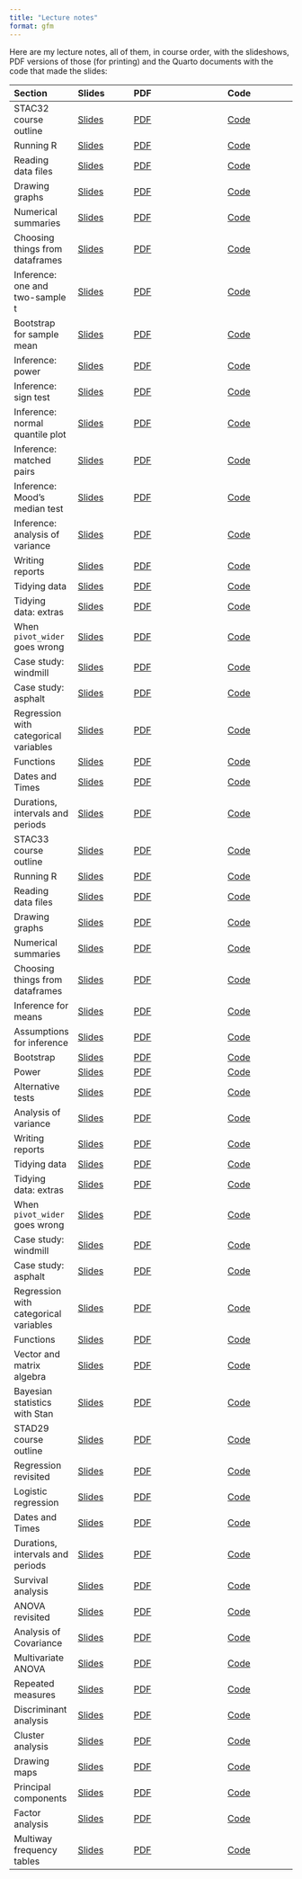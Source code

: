 ```yaml
---
title: "Lecture notes"
format: gfm
---
```


Here are my lecture notes, all of them, in course order, with the slideshows, PDF versions of those (for printing) and the Quarto documents with the code that made the slides:

| Section | Slides | PDF | Code |
|:--------|:--------|:--------------|:----------|
|STAC32 course outline | [Slides](http://ritsokiguess.site/lecture-notes/outline_c32.html) | [PDF](https://raw.githubusercontent.com/nxskok/lecture-notes/master/outline_c32.pdf) | [Code](https://raw.githubusercontent.com/nxskok/lecture-notes/master/outline_c32.qmd) |
|Running R | [Slides](http://ritsokiguess.site/lecture-notes/running.html) | [PDF](https://raw.githubusercontent.com/nxskok/lecture-notes/master/running.pdf) | [Code](https://raw.githubusercontent.com/nxskok/lecture-notes/master/running.qmd) |
|Reading data files | [Slides](http://ritsokiguess.site/lecture-notes/readfile.html) | [PDF](https://raw.githubusercontent.com/nxskok/lecture-notes/master/readfile.pdf) | [Code](https://raw.githubusercontent.com/nxskok/lecture-notes/master/readfile.qmd) |
|Drawing graphs | [Slides](http://ritsokiguess.site/lecture-notes/graphs.html) | [PDF](https://raw.githubusercontent.com/nxskok/lecture-notes/master/graphs.pdf) | [Code](https://raw.githubusercontent.com/nxskok/lecture-notes/master/graphs.qmd) |
|Numerical summaries | [Slides](http://ritsokiguess.site/lecture-notes/numsum.html) | [PDF](https://raw.githubusercontent.com/nxskok/lecture-notes/master/numsum.pdf) | [Code](https://raw.githubusercontent.com/nxskok/lecture-notes/master/numsum.qmd) |
|Choosing things from dataframes| [Slides](http://ritsokiguess.site/lecture-notes/choosing.html) | [PDF](https://raw.githubusercontent.com/nxskok/lecture-notes/master/choosing.pdf) | [Code](https://raw.githubusercontent.com/nxskok/lecture-notes/master/choosing.qmd) |
|Inference: one and two-sample t | [Slides](http://ritsokiguess.site/lecture-notes/inference_1.html) | [PDF](https://raw.githubusercontent.com/nxskok/lecture-notes/master/inference_1.pdf) | [Code](https://raw.githubusercontent.com/nxskok/lecture-notes/master/inference_1.qmd) | 
|Bootstrap for sample mean | [Slides](http://ritsokiguess.site/lecture-notes/bootstrap_R.html) | [PDF](https://raw.githubusercontent.com/nxskok/lecture-notes/master/bootstrap_R.pdf) | [Code](https://raw.githubusercontent.com/nxskok/lecture-notes/master/bootstrap_R.qmd) |
|Inference: power | [Slides](http://ritsokiguess.site/lecture-notes/inference_2.html) | [PDF](https://raw.githubusercontent.com/nxskok/lecture-notes/master/inference_2.pdf) | [Code](https://raw.githubusercontent.com/nxskok/lecture-notes/master/inference_2.qmd) |
|Inference: sign test | [Slides](http://ritsokiguess.site/lecture-notes/inference_3.html) | [PDF](https://raw.githubusercontent.com/nxskok/lecture-notes/master/inference_3.pdf) | [Code](https://raw.githubusercontent.com/nxskok/lecture-notes/master/inference_3.qmd) |
|Inference: normal quantile plot | [Slides](http://ritsokiguess.site/lecture-notes/inference_4a.html) | [PDF](https://raw.githubusercontent.com/nxskok/lecture-notes/master/inference_4a.pdf) | [Code](https://raw.githubusercontent.com/nxskok/lecture-notes/master/inference_4a.qmd) |
|Inference: matched pairs | [Slides](http://ritsokiguess.site/lecture-notes/inference_4b.html) | [PDF](https://raw.githubusercontent.com/nxskok/lecture-notes/master/inference_4b.pdf) | [Code](https://raw.githubusercontent.com/nxskok/lecture-notes/master/inference_4b.qmd) |
|Inference: Mood's median test | [Slides](http://ritsokiguess.site/lecture-notes/inference_5a.html) | [PDF](https://raw.githubusercontent.com/nxskok/lecture-notes/master/inference_5a.pdf) | [Code](https://raw.githubusercontent.com/nxskok/lecture-notes/master/inference_5a.qmd) |
|Inference: analysis of variance | [Slides](http://ritsokiguess.site/lecture-notes/inference_5b.html) | [PDF](https://raw.githubusercontent.com/nxskok/lecture-notes/master/inference_5b.pdf) | [Code](https://raw.githubusercontent.com/nxskok/lecture-notes/master/inference_5b.qmd) |
|Writing reports | [Slides](http://ritsokiguess.site/lecture-notes/reports.html) |[PDF](https://raw.githubusercontent.com/nxskok/lecture-notes/master/reports.pdf) |[Code](https://raw.githubusercontent.com/nxskok/lecture-notes/master/reports.qmd) |
|Tidying data | [Slides](http://ritsokiguess.site/lecture-notes/tidying.html) | [PDF](https://raw.githubusercontent.com/nxskok/lecture-notes/master/tidying.pdf) | [Code](https://raw.githubusercontent.com/nxskok/lecture-notes/master/tidying.qmd) |
|Tidying data: extras | [Slides](http://ritsokiguess.site/lecture-notes/tidy_extra.html) | [PDF](https://raw.githubusercontent.com/nxskok/lecture-notes/master/tidy_extra.pdf) | [Code](https://raw.githubusercontent.com/nxskok/lecture-notes/master/tidy_extra.qmd) |
|When `pivot_wider` goes wrong | [Slides](http://ritsokiguess.site/lecture-notes/wider_wrong.html) | [PDF](https://raw.githubusercontent.com/nxskok/lecture-notes/master/wider_wrong.pdf) | [Code](https://raw.githubusercontent.com/nxskok/lecture-notes/master/wider_wrong.qmd) |
|Case study: windmill | [Slides](http://ritsokiguess.site/lecture-notes/windmill.html) | [PDF](https://raw.githubusercontent.com/nxskok/lecture-notes/master/windmill.pdf) | [Code](https://raw.githubusercontent.com/nxskok/lecture-notes/master/windmill.qmd) |
|Case study: asphalt | [Slides](http://ritsokiguess.site/lecture-notes/asphalt.html) | [PDF](https://raw.githubusercontent.com/nxskok/lecture-notes/master/asphalt.pdf) | [Code](https://raw.githubusercontent.com/nxskok/lecture-notes/master/asphalt.qmd) |
|Regression with categorical variables | [Slides](http://ritsokiguess.site/lecture-notes/with_categ.html) | [PDF](https://raw.githubusercontent.com/nxskok/lecture-notes/master/with_categ.pdf) | [Code](https://raw.githubusercontent.com/nxskok/lecture-notes/master/with_categ.qmd) |
|Functions | [Slides](http://ritsokiguess.site/lecture-notes/functions.html) | [PDF](https://raw.githubusercontent.com/nxskok/lecture-notes/master/functions.pdf) | [Code](https://raw.githubusercontent.com/nxskok/lecture-notes/master/functions.qmd) |
|Dates and Times | [Slides](http://ritsokiguess.site/lecture-notes/dates_and_times.html) | [PDF](https://raw.githubusercontent.com/nxskok/lecture-notes/master/dates_and_times.pdf) | [Code](https://raw.githubusercontent.com/nxskok/lecture-notes/master/dates_and_times.qmd) |
|Durations, intervals and periods | [Slides](http://ritsokiguess.site/lecture-notes/dip.html) | [PDF](https://raw.githubusercontent.com/nxskok/lecture-notes/master/dip.pdf) | [Code](https://raw.githubusercontent.com/nxskok/lecture-notes/master/dip.qmd) |
|STAC33 course outline | [Slides](http://ritsokiguess.site/lecture-notes/outline_c33.html) | [PDF](http://ritsokiguess.site/lecture-notes/outline_c33.pdf) | [Code](http://ritsokiguess.site/lecture-notes/outline_c33.qmd) |
|Running R | [Slides](http://ritsokiguess.site/lecture-notes/running.html) | [PDF](http://ritsokiguess.site/lecture-notes/running.pdf) | [Code](http://ritsokiguess.site/lecture-notes/running.qmd) |
|Reading data files | [Slides](http://ritsokiguess.site/lecture-notes/readfile.html) | [PDF](http://ritsokiguess.site/lecture-notes/readfile.pdf) | [Code](http://ritsokiguess.site/lecture-notes/readfile.qmd) |
|Drawing graphs | [Slides](http://ritsokiguess.site/lecture-notes/graphs_c33.html) | [PDF](http://ritsokiguess.site/lecture-notes/graphs_c33.pdf) | [Code](http://ritsokiguess.site/lecture-notes/graphs_c33.qmd) |
|Numerical summaries | [Slides](http://ritsokiguess.site/lecture-notes/numsum.html) | [PDF](http://ritsokiguess.site/lecture-notes/numsum.pdf) | [Code](http://ritsokiguess.site/lecture-notes/numsum.qmd) |
|Choosing things from dataframes| [Slides](http://ritsokiguess.site/lecture-notes/choosing.html) | [PDF](http://ritsokiguess.site/lecture-notes/choosing.pdf) | [Code](http://ritsokiguess.site/lecture-notes/choosing.qmd) |
|Inference for means | [Slides](http://ritsokiguess.site/lecture-notes/inference_c33.html) | [PDF](http://ritsokiguess.site/lecture-notes/inference_c33.pdf) | [Code](http://ritsokiguess.site/lecture-notes/inference_c33.qmd) | 
|Assumptions for inference | [Slides](http://ritsokiguess.site/lecture-notes/assumptions_c33.html) | [PDF](http://ritsokiguess.site/lecture-notes/assumptions_c33.pdf) | [Code](http://ritsokiguess.site/lecture-notes/assumptions_c33.qmd) |
|Bootstrap | [Slides](http://ritsokiguess.site/lecture-notes/bootstrap_c33.html) | [PDF](http://ritsokiguess.site/lecture-notes/bootstrap_c33.pdf) | [Code](http://ritsokiguess.site/lecture-notes/bootstrap_c33.qmd) |
|Power | [Slides](http://ritsokiguess.site/lecture-notes/power_c33.html) | [PDF](http://ritsokiguess.site/lecture-notes/power_c33.pdf) | [Code](http://ritsokiguess.site/lecture-notes/power_c33.qmd) |
|Alternative tests | [Slides](http://ritsokiguess.site/lecture-notes/alternative_c33.html) | [PDF](http://ritsokiguess.site/lecture-notes/alternative_c33.pdf) | [Code](http://ritsokiguess.site/lecture-notes/alternative_c33.qmd) |
|Analysis of variance | [Slides](http://ritsokiguess.site/lecture-notes/inference_5b.html) | [PDF](http://ritsokiguess.site/lecture-notes/inference_5b.pdf) | [Code](http://ritsokiguess.site/lecture-notes/inference_5b.qmd) |
|Writing reports | [Slides](http://ritsokiguess.site/lecture-notes/reports.html) |[PDF](http://ritsokiguess.site/lecture-notes/reports.pdf) |[Code](http://ritsokiguess.site/lecture-notes/reports.qmd) |
|Tidying data | [Slides](http://ritsokiguess.site/lecture-notes/tidying.html) | [PDF](http://ritsokiguess.site/lecture-notes/tidying.pdf) | [Code](http://ritsokiguess.site/lecture-notes/tidying.qmd) |
|Tidying data: extras | [Slides](http://ritsokiguess.site/lecture-notes/tidy_extra.html) | [PDF](http://ritsokiguess.site/lecture-notes/tidy_extra.pdf) | [Code](http://ritsokiguess.site/lecture-notes/tidy_extra.qmd) |
|When `pivot_wider` goes wrong | [Slides](http://ritsokiguess.site/lecture-notes/wider_wrong.html) | [PDF](http://ritsokiguess.site/lecture-notes/wider_wrong.pdf) | [Code](http://ritsokiguess.site/lecture-notes/wider_wrong.qmd) |
|Case study: windmill | [Slides](http://ritsokiguess.site/lecture-notes/windmill.html) | [PDF](http://ritsokiguess.site/lecture-notes/windmill.pdf) | [Code](http://ritsokiguess.site/lecture-notes/windmill.qmd) |
|Case study: asphalt | [Slides](http://ritsokiguess.site/lecture-notes/asphalt.html) | [PDF](http://ritsokiguess.site/lecture-notes/asphalt.pdf) | [Code](http://ritsokiguess.site/lecture-notes/asphalt.qmd) |
|Regression with categorical variables | [Slides](http://ritsokiguess.site/lecture-notes/with_categ.html) | [PDF](http://ritsokiguess.site/lecture-notes/with_categ.pdf) | [Code](http://ritsokiguess.site/lecture-notes/with_categ.qmd) |
|Functions | [Slides](http://ritsokiguess.site/lecture-notes/functions.html) | [PDF](http://ritsokiguess.site/lecture-notes/functions.pdf) | [Code](http://ritsokiguess.site/lecture-notes/functions.qmd) |
|Vector and matrix algebra | [Slides](http://ritsokiguess.site/lecture-notes/vector_matrix.html) | [PDF](http://ritsokiguess.site/lecture-notes/vector_matrix.pdf) |  [Code](http://ritsokiguess.site/lecture-notes/vector_matrix.qmd) |
|Bayesian statistics with Stan | [Slides](http://ritsokiguess.site/lecture-notes/rstan.html) | [PDF](http://ritsokiguess.site/lecture-notes/rstan.pdf) | [Code](http://ritsokiguess.site/lecture-notes/rstan.qmd) |
|STAD29 course outline | [Slides](http://ritsokiguess.site/lecture-notes/outline_d29.html) | [PDF](http://ritsokiguess.site/lecture-notes/outline_d29.pdf) | [Code](http://ritsokiguess.site/lecture-notes/outline_d29.qmd) |
|Regression revisited | [Slides](http://ritsokiguess.site/lecture-notes/regression.html) | [PDF](http://ritsokiguess.site/lecture-notes/regression.pdf) | [Code](http://ritsokiguess.site/lecture-notes/regression.qmd) |
|Logistic regression | [Slides](http://ritsokiguess.site/lecture-notes/logistic.html) | [PDF](http://ritsokiguess.site/lecture-notes/logistic.pdf) | [Code](http://ritsokiguess.site/lecture-notes/logistic.qmd) |
|Dates and Times | [Slides](http://ritsokiguess.site/lecture-notes/dates_and_times.html) | [PDF](http://ritsokiguess.site/lecture-notes/dates_and_times.pdf) | [Code](http://ritsokiguess.site/lecture-notes/dates_and_times.qmd) |
|Durations, intervals and periods | [Slides](http://ritsokiguess.site/lecture-notes/dip.html) | [PDF](http://ritsokiguess.site/lecture-notes/dip.pdf) | [Code](http://ritsokiguess.site/lecture-notes/dip.qmd) |
|Survival analysis| [Slides](http://ritsokiguess.site/lecture-notes/survival.html) |[PDF](http://ritsokiguess.site/lecture-notes/survival.pdf) | [Code](http://ritsokiguess.site/lecture-notes/survival.qmd) |
|ANOVA revisited | [Slides](http://ritsokiguess.site/lecture-notes/anova.html) | [PDF](http://ritsokiguess.site/lecture-notes/anova.pdf) | [Code](http://ritsokiguess.site/lecture-notes/anova.qmd) |
|Analysis of Covariance | [Slides](http://ritsokiguess.site/lecture-notes/ancova.html) | [PDF](http://ritsokiguess.site/lecture-notes/ancova.pdf) | [Code](http://ritsokiguess.site/lecture-notes/ancova.qmd) |
|Multivariate ANOVA | [Slides](http://ritsokiguess.site/lecture-notes/manova.html) | [PDF](http://ritsokiguess.site/lecture-notes/manova.pdf) | [Code](http://ritsokiguess.site/lecture-notes/manova.qmd) |
|Repeated measures | [Slides](http://ritsokiguess.site/lecture-notes/profile.html) | [PDF](http://ritsokiguess.site/lecture-notes/profile.pdf) | [Code](http://ritsokiguess.site/lecture-notes/profile.qmd) |
|Discriminant analysis | [Slides](http://ritsokiguess.site/lecture-notes/discrim.html) | [PDF](http://ritsokiguess.site/lecture-notes/discrim.pdf) | [Code](http://ritsokiguess.site/lecture-notes/discrim.qmd) |
|Cluster analysis | [Slides](http://ritsokiguess.site/lecture-notes/cluster.html) | [PDF](http://ritsokiguess.site/lecture-notes/cluster.pdf) | [Code](http://ritsokiguess.site/lecture-notes/cluster.qmd) |
|Drawing maps | [Slides](http://ritsokiguess.site/lecture-notes/mapping.html) | [PDF](http://ritsokiguess.site/lecture-notes/mapping.pdf) | [Code](http://ritsokiguess.site/lecture-notes/_mapping.qmd) |
|Principal components | [Slides](http://ritsokiguess.site/lecture-notes/princomp.html) | [PDF](http://ritsokiguess.site/lecture-notes/princomp.pdf) | [Code](http://ritsokiguess.site/lecture-notes/princomp.qmd) |
|Factor analysis| [Slides](http://ritsokiguess.site/lecture-notes/factor.html) | [PDF](http://ritsokiguess.site/lecture-notes/factor.pdf) | [Code](http://ritsokiguess.site/lecture-notes/factor.qmd) |
|Multiway frequency tables| [Slides](http://ritsokiguess.site/lecture-notes/multiway.html) | [PDF](http://ritsokiguess.site/lecture-notes/multiway.pdf) | [Code](http://ritsokiguess.site/lecture-notes/multiway.qmd) |












